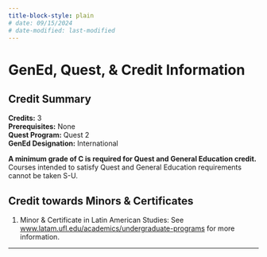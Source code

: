 ```yaml
---
title-block-style: plain
# date: 09/15/2024
# date-modified: last-modified
---
```

# GenEd, Quest, & Credit Information
<!-- # GenEd, Quest, & Credit Information {.unnumbered} -->

## Credit Summary   {.unnumbered}

**Credits:** 3  
**Prerequisites:** None  
**Quest Program:** Quest 2    <!-- -   GenEd Biological Sciences -->  
**GenEd Designation:** International  


**A minimum grade of C is required for Quest and General Education credit.** Courses intended to satisfy Quest and General Education requirements cannot be taken S-U. 
<!-- *This course fulfills the following Quest and GenEd requirements:* -->



## Credit towards Minors & Certificates   {.unnumbered}

1. Minor & Certificate in Latin American Studies: See [www.latam.ufl.edu/academics/undergraduate-programs](https://www.latam.ufl.edu/academics/undergraduate-programs/) for more information.

------------------------------------------------------------------------